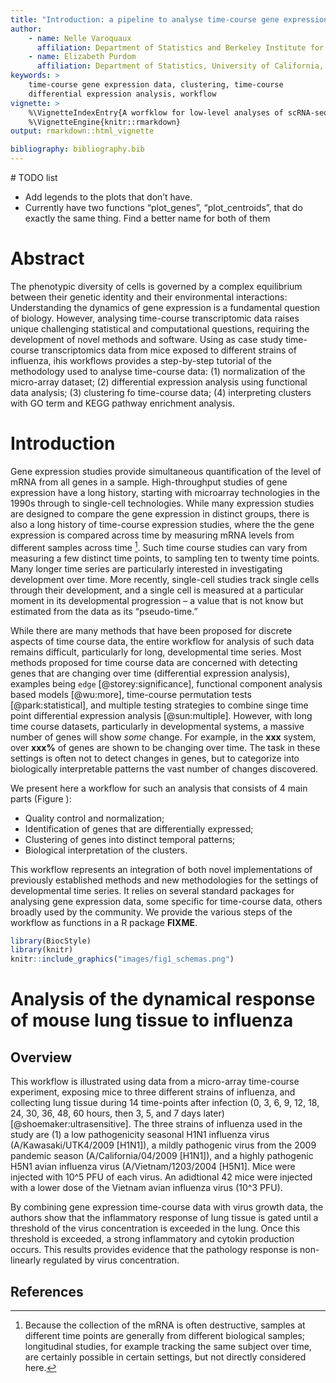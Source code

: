 ```yaml
---
title: "Introduction: a pipeline to analyse time-course gene expression data"
author:
    - name: Nelle Varoquaux
      affiliation: Department of Statistics and Berkeley Institute for Data Science, University of California, Berkeley, Berkeley, CA
    - name: Elizabeth Purdom
      affiliation: Department of Statistics, University of California, Berkeley, Berkeley, CA
keywords: >
    time-course gene expression data, clustering, time-course
    differential expression analysis, workflow
vignette: >
    %\VignetteIndexEntry{A worfklow for low-level analyses of scRNA-seq data}
    %\VignetteEngine{knitr::rmarkdown}
output: rmarkdown::html_vignette

bibliography: bibliography.bib
---
```


# TODO list


- Add legends to the plots that don't have.
- Currently have two functions "plot_genes", "plot_centroids", that do exactly
  the same thing. Find a better name for both of them

# Abstract

The phenotypic diversity of cells is governed by a complex equilibrium between
their genetic identity and their environmental interactions: Understanding the
dynamics of gene expression is a fundamental question of biology. However,
analysing time-course transcriptomic data raises unique challenging
statistical and computational questions, requiring the development of novel
methods and software.  Using as case study time-course transcriptomics data
from mice exposed to different strains of influenza, ihis workflows provides a
step-by-step tutorial of the methodology used to analyse time-course data:
(1) normalization of the micro-array dataset; (2) differential expression
analysis using functional data analysis; (3) clustering fo time-course data;
(4) interpreting clusters with GO term and KEGG pathway enrichment analysis.


# Introduction

Gene expression studies provide simultaneous quantification of the level of
mRNA from all genes in a sample. High-throughput studies of gene expression
have a long history, starting with microarray technologies in the 1990s
through to single-cell technologies. While many expression studies are
designed to compare the gene expression in distinct groups, there is also a
long history of time-course expression studies, where the the gene expression
is compared across time by measuring mRNA levels from different samples across
time [^1]. Such time course studies can vary from measuring a few distinct time
points, to sampling ten to twenty time points. Many longer time series are
particularly interested in investigating development over time. More recently,
single-cell studies track single cells through their development, and a single
cell is measured at a particular moment in its developmental progression -- a
value that is not know but estimated from the data as its "pseudo-time."

[^1]: Because the collection of the mRNA is often destructive, samples at
different time points are generally from different biological samples;
longitudinal studies, for example tracking the same subject over time, are
certainly possible in certain settings, but not directly considered here. 

While there are many methods that have been proposed for discrete aspects of
time course data, the entire workflow for analysis of such data remains
difficult, particularly for long, developmental time series. Most methods
proposed for time course data are concerned with detecting genes that are
changing over time (differential expression analysis), examples being `edge`
[@storey:significance], functional component analysis based models [@wu:more],
time-course permutation tests [@park:statistical], and multiple testing
strategies to combine singe time point differential expression analysis
[@sun:multiple]. However, with long time course datasets, particularly in
developmental systems, a massive number of genes will show *some* change. For
example, in the **xxx** system, over **xxx%** of genes are shown to be changing
over time. The task in these settings is often not to detect changes in genes,
but to categorize into biologically interpretable patterns the vast number of
changes discovered. 

We present here a workflow for such an analysis that consists of 4 main
parts (Figure \ref{fig:workflow}):

- Quality control and normalization;
- Identification of genes that are differentially expressed;
- Clustering of genes into distinct temporal patterns;
- Biological interpretation of the clusters.

This workflow represents an integration of both novel implementations of
previously established methods and new methodologies for the settings of
developmental time series. It relies on several standard packages for
analysing gene expression data, some specific for time-course data, others
broadly used by the community. We provide the various steps of the workflow as
functions in a R package **FIXME**. 

```r
library(BiocStyle)
library(knitr)
knitr::include_graphics("images/fig1_schemas.png")
```



# Analysis of the dynamical response of mouse lung tissue to influenza

## Overview

This workflow is illustrated using data from a micro-array time-course
experiment, exposing mice to three different strains of influenza, and
collecting lung tissue during 14 time-points after infection (0, 3, 6, 9, 12,
18, 24, 30, 36, 48, 60 hours, then 3, 5, and 7 days later)
[@shoemaker:ultrasensitive]. The three strains of influenza used in the
study are (1) a low pathogenicity seasonal H1N1 influenza virus
(A/Kawasaki/UTK4/2009 [H1N1]), a mildly pathogenic virus from the 2009
pandemic season (A/California/04/2009 [H1N1]), and a highly pathogenic H5N1
avian influenza virus (A/Vietnam/1203/2004 [H5N1]. Mice were injected with
10^5 PFU of each virus. An adidtional 42 mice were injected with a lower dose
of the Vietnam avian influenza virus (10^3 PFU).

By combining gene expression time-course data with virus growth data, the
authors show that the inflammatory response of lung tissue is gated until a
threshold of the virus concentration is  exceeded in the lung. Once this
threshold is exceeded, a strong inflammatory and cytokin production occurs.
This results provides evidence that the pathology response is non-linearly
regulated by virus concentration.

## References

